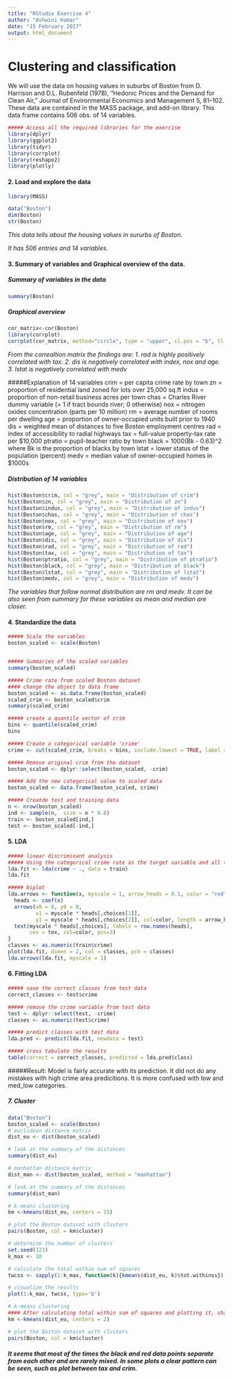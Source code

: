 ```yaml
---
title: "RStudio Exercise 4"
author: "Ashwini Kumar"
date: "15 February 2017"
output: html_document
---
```


# Clustering and classification
We will use the data on housing values in suburbs of Boston from D. Harrison and D.L. Rubenfeld (1978), "Hedonic Prices and the Demand for Clean Air," Journal of Environmental Economics and Management 5, 81--102. These data are contained in the MASS package, and add-on library. This data frame contains 506 obs. of  14 variables. 

```r
##### Access all the required libraries for the exercise
library(dplyr)
library(ggplot2)
library(tidyr)
library(corrplot)
library(reshape2)
library(plotly)
```

#### 2. Load and explore the data
 
```r
library(MASS)
```
```r
data("Boston")
dim(Boston)
str(Boston)
```

*This data tells about the housing values in sururbs of Boston.*

*It has 506 entries and 14 variables.*

#### 3. Summary of variables and Graphical overview of the data.

##### Summary of variables in the data
```r
summary(Boston)
```

##### Graphical overview
```r
cor_matrix<-cor(Boston) 
library(corrplot)
corrplot(cor_matrix, method="circle", type = "upper", cl.pos = "b", tl.pos = "d", tl.cex = 0.6)
```

*From the correaltion matrix the findings are:*
*1. rad is highly positively correlated with tax.*
*2. dis is negatively correlated with index, nox and age.*
*3. lstat is negatively correlated with medv*


#####Explanation of 14 variables
crim = per capita crime rate by town
zn = proportion of residential land zoned for lots over 25,000 sq.ft
indus = proportion of non-retail business acres per town
chas = Charles River dummy variable (= 1 if tract bounds river; 0 otherwise)
nox = nitrogen oxides concentration (parts per 10 million)
rm = average number of rooms per dwelling
age = proportion of owner-occupied units built prior to 1940
dis = weighted mean of distances to five Boston employment centres
rad = index of accessibility to radial highways
tax = full-value property-tax rate per $10,000
ptratio = pupil-teacher ratio by town
black = 1000(Bk - 0.63)^2 where Bk is the proportion of blacks by town
lstat = lower status of the population (percent)
medv = median value of owner-occupied homes in $1000s

##### Distribution of 14 variables
```r
hist(Boston$crim, col = "grey", main = "Distribution of crim")
hist(Boston$zn, col = "grey", main = "Distribution of zn")
hist(Boston$indus, col = "grey", main = "Distribution of indus")
hist(Boston$chas, col = "grey", main = "Distribution of chas")
hist(Boston$nox, col = "grey", main = "Distribution of nox")
hist(Boston$rm, col = "grey", main = "Distribution of rm")
hist(Boston$age, col = "grey", main = "Distribution of age")
hist(Boston$dis, col = "grey", main = "Distribution of dis")
hist(Boston$rad, col = "grey", main = "Distribution of rad")
hist(Boston$tax, col = "grey", main = "Distribution of tax")
hist(Boston$ptratio, col = "grey", main = "Distribution of ptratio")
hist(Boston$black, col = "grey", main = "Distribution of black")
hist(Boston$lstat, col = "grey", main = "Distribution of lstat")
hist(Boston$medv, col = "grey", main = "Distribution of medv")
```

*The variables that follow normal distribution are rm and medv. It can be also seen from summary for these variables as mean and median are closer.*

#### 4. Standardize the data

```r
##### Scale the variables
boston_scaled <- scale(Boston)


##### Summaries of the scaled variables
summary(boston_scaled)

##### Crime rate from scaled Boston dataset
#### change the object to data frame
boston_scaled <- as.data.frame(boston_scaled)
scaled_crim <- boston_scaled$crim
summary(scaled_crim)

##### create a quantile vector of crim
bins <- quantile(scaled_crim)
bins

##### Create a categorical variable 'crime'
crime <- cut(scaled_crim, breaks = bins, include.lowest = TRUE, label = c("low", "med_low", "med_high", "high"))

##### Remove original crim from the dataset
boston_scaled <- dplyr::select(boston_scaled, -crim)

##### Add the new categorical value to scaled data
boston_scaled <- data.frame(boston_scaled, crime)

##### Creatde test and training data
n <- nrow(boston_scaled)
ind <- sample(n,  size = n * 0.8)
train <- boston_scaled[ind,]
test <- boston_scaled[-ind,]
```

#### 5. LDA

```r
##### linear discriminant analysis
##### Using the categorical crime rate as the target variable and all the other variables in the dataset as predictor variables.
lda.fit <- lda(crime ~ ., data = train)
lda.fit

##### biplot
lda.arrows <- function(x, myscale = 1, arrow_heads = 0.1, color = "red", tex = 0.75, choices = c(1,2)){
  heads <- coef(x)
  arrows(x0 = 0, y0 = 0, 
         x1 = myscale * heads[,choices[1]], 
         y1 = myscale * heads[,choices[2]], col=color, length = arrow_heads)
  text(myscale * heads[,choices], labels = row.names(heads), 
       cex = tex, col=color, pos=3)
}
classes <- as.numeric(train$crime)
plot(lda.fit, dimen = 2, col = classes, pch = classes)
lda.arrows(lda.fit, myscale = 1)
```


#### 6. Fitting LDA

```r
##### save the correct classes from test data
correct_classes <- test$crime

##### remove the crime variable from test data
test <- dplyr::select(test, -crime)
classes <- as.numeric(test$crime)

##### predict classes with test data
lda.pred <- predict(lda.fit, newdata = test)

##### cross tabulate the results
table(correct = correct_classes, predicted = lda.pred$class)
```

#####Result: Model is fairly accurate with its prediction. It did not do any mistakes with high crime area predicitions. It is more confused with low and med_low categories.

##### 7. Cluster
```r
data("Boston")
boston_scaled <- scale(Boston)
# euclidean distance matrix
dist_eu <- dist(boston_scaled)

# look at the summary of the distances
summary(dist_eu)

# manhattan distance matrix
dist_man <- dist(boston_scaled, method = "manhattan")

# look at the summary of the distances
summary(dist_man)

# k-means clustering
km <-kmeans(dist_eu, centers = 15)

# plot the Boston dataset with clusters
pairs(Boston, col = km$cluster)

# determine the number of clusters
set.seed(123)
k_max <- 10

# calculate the total within sum of squares
twcss <- sapply(1:k_max, function(k){kmeans(dist_eu, k)$tot.withinss})

# visualize the results
plot(1:k_max, twcss, type='b')

# k-means clustering
#### After calculating total within sum of squares and plotting it, sharpest drop is between 1 and 2, so 2 is probably the optimal cluster amount.
km <-kmeans(dist_eu, centers = 2)

# plot the Boston dataset with clusters
pairs(Boston, col = km$cluster)
```

##### It seems that most of the times the black and red data points separate from each other and are rarely mixed. In some plots a clear pattern can be seen, such as plot between tax and crim. 
